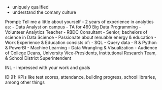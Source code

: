 - uniquely qualified 
- understand the comany culture


Prompt: Tell me a little about yourself
- 2 years of experience in analytics as:
    - Data Analyst on campus
    - TA for 460 Big Data Programming
    - Volunteer Analytics Teacher
    - RBDC Consultant
- Senior; bachelors of science in Data Science
- Passionate about renuable energy & education
- Work Experience & Education consists of:
    - SQL
        - Query data
    - R & Python & PowerBI
        - Machine Learning
        - Data Wrangling & Visualization
    - Audience of College Deans, University Vice-Presidents, Institutional Research Team, & School District Superintendent

INL - impressed with your work and goals

ID 91: KPIs like test scores, attendance, building progress, school libraries, among other things